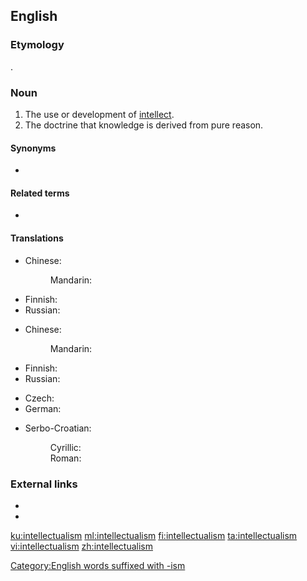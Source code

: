 ==English==
{{wikipedia}}

===Etymology===
{{suffix|intellectual|ism|lang=en}}.

===Noun===
{{en-noun|~}}

# The use or development of [[intellect]].
# The doctrine that knowledge is derived from pure reason.

====Synonyms====
* {{sense|doctrine that knowledge is derived from pure reason}} {{l|en|rationalism}}

====Related terms====
* {{l|en|intellectualist}}

====Translations====
{{trans-top|use or development of intellect}}
* Chinese:
*: Mandarin: {{t-needed|cmn}}
{{trans-mid}}
* Finnish: {{t|fi|järjenkäyttö}}
* Russian: {{t+|ru|интеллектуали́зм|m}}
{{trans-bottom}}

{{trans-top|doctrine that knowledge is derived from pure reason}}
* Chinese:
*: Mandarin: {{t-needed|cmn}}
{{trans-mid}}
* Finnish: {{t+|fi|intellektualismi}}
* Russian: {{t+|ru|интеллектуали́зм|m}}
{{trans-bottom}}

{{checktrans-top}}
* Czech: {{t-check|cs|intelektualismus|m}}
* German: {{t-check|de|Intellektualismus|m}}
{{trans-mid}}
* Serbo-Croatian:
*: Cyrillic: {{t-check|sh|интелектуалѝзам|m|sc=Cyrl}}
*: Roman: {{t-check|sh|intelektualìzam|m|sc=Latn}}
{{trans-bottom}}

===External links===
* {{R:Webster 1913}}
* {{R:Century 1911}}

[[Category:English words suffixed with -ism]]

[[ku:intellectualism]]
[[ml:intellectualism]]
[[fi:intellectualism]]
[[ta:intellectualism]]
[[vi:intellectualism]]
[[zh:intellectualism]]